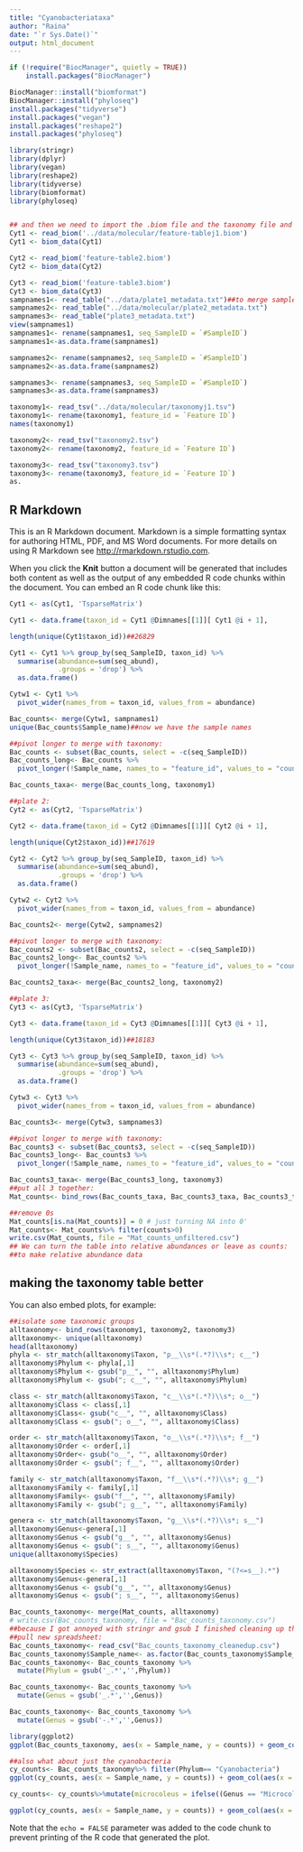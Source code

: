 ```yaml
---
title: "Cyanobacteriataxa"
author: "Raina"
date: "`r Sys.Date()`"
output: html_document
---
```


```r
if (!require("BiocManager", quietly = TRUE))
    install.packages("BiocManager")

BiocManager::install("biomformat")
BiocManager::install("phyloseq")
install.packages("tidyverse")
install.packages("vegan")
install.packages("reshape2")
install.packages("phyloseq")

library(stringr)
library(dplyr)
library(vegan)
library(reshape2)
library(tidyverse)
library(biomformat)
library(phyloseq)


## and then we need to import the .biom file and the taxonomy file and the metadata file:
Cyt1 <- read_biom('../data/molecular/feature-tablej1.biom')
Cyt1 <- biom_data(Cyt1)

Cyt2 <- read_biom('feature-table2.biom')
Cyt2 <- biom_data(Cyt2)

Cyt3 <- read_biom('feature-table3.biom')
Cyt3 <- biom_data(Cyt3)
sampnames1<- read_table("../data/plate1_metadata.txt")##to merge sample names to the sequencing file
sampnames2<- read_table("../data/molecular/plate2_metadata.txt")
sampnames3<- read_table("plate3_metadata.txt")
view(sampnames1)
sampnames1<- rename(sampnames1, seq_SampleID = `#SampleID`)
sampnames1<-as.data.frame(sampnames1)

sampnames2<- rename(sampnames2, seq_SampleID = `#SampleID`)
sampnames2<-as.data.frame(sampnames2)

sampnames3<- rename(sampnames3, seq_SampleID = `#SampleID`)
sampnames3<-as.data.frame(sampnames3)

taxonomy1<- read_tsv("../data/molecular/taxonomyj1.tsv")
taxonomy1<- rename(taxonomy1, feature_id = `Feature ID`)
names(taxonomy1)

taxonomy2<- read_tsv("taxonomy2.tsv")
taxonomy2<- rename(taxonomy2, feature_id = `Feature ID`)

taxonomy3<- read_tsv("taxonomy3.tsv")
taxonomy3<- rename(taxonomy3, feature_id = `Feature ID`)
as.

```

## R Markdown

This is an R Markdown document. Markdown is a simple formatting syntax for authoring HTML, PDF, and MS Word documents. For more details on using R Markdown see <http://rmarkdown.rstudio.com>.

When you click the **Knit** button a document will be generated that includes both content as well as the output of any embedded R code chunks within the document. You can embed an R code chunk like this:

```r
Cyt1 <- as(Cyt1, 'TsparseMatrix')   

Cyt1 <- data.frame(taxon_id = Cyt1 @Dimnames[[1]][ Cyt1 @i + 1],                   seq_SampleID = Cyt1 @Dimnames[[2]][ Cyt1 @j + 1],                   seq_abund = Cyt1 @x)

length(unique(Cyt1$taxon_id))##26829

Cyt1 <- Cyt1 %>% group_by(seq_SampleID, taxon_id) %>% 
  summarise(abundance=sum(seq_abund),
            .groups = 'drop') %>%
  as.data.frame()

Cytw1 <- Cyt1 %>%
  pivot_wider(names_from = taxon_id, values_from = abundance)

Bac_counts<- merge(Cytw1, sampnames1)
unique(Bac_counts$Sample_name)##now we have the sample names

##pivot longer to merge with taxonomy:
Bac_counts <- subset(Bac_counts, select = -c(seq_SampleID))
Bac_counts_long<- Bac_counts %>%
  pivot_longer(!Sample_name, names_to = "feature_id", values_to = "counts") 

Bac_counts_taxa<- merge(Bac_counts_long, taxonomy1)

##plate 2:
Cyt2 <- as(Cyt2, 'TsparseMatrix')   

Cyt2 <- data.frame(taxon_id = Cyt2 @Dimnames[[1]][ Cyt2 @i + 1],                   seq_SampleID = Cyt2 @Dimnames[[2]][ Cyt2 @j + 1],                   seq_abund = Cyt2 @x)

length(unique(Cyt2$taxon_id))##17619

Cyt2 <- Cyt2 %>% group_by(seq_SampleID, taxon_id) %>% 
  summarise(abundance=sum(seq_abund),
            .groups = 'drop') %>%
  as.data.frame()

Cytw2 <- Cyt2 %>%
  pivot_wider(names_from = taxon_id, values_from = abundance)

Bac_counts2<- merge(Cytw2, sampnames2)

##pivot longer to merge with taxonomy:
Bac_counts2 <- subset(Bac_counts2, select = -c(seq_SampleID))
Bac_counts2_long<- Bac_counts2 %>%
  pivot_longer(!Sample_name, names_to = "feature_id", values_to = "counts") 

Bac_counts2_taxa<- merge(Bac_counts2_long, taxonomy2)

##plate 3:
Cyt3 <- as(Cyt3, 'TsparseMatrix')   

Cyt3 <- data.frame(taxon_id = Cyt3 @Dimnames[[1]][ Cyt3 @i + 1],                   seq_SampleID = Cyt3 @Dimnames[[2]][ Cyt3 @j + 1],                   seq_abund = Cyt3 @x)

length(unique(Cyt3$taxon_id))##18183

Cyt3 <- Cyt3 %>% group_by(seq_SampleID, taxon_id) %>% 
  summarise(abundance=sum(seq_abund),
            .groups = 'drop') %>%
  as.data.frame()

Cytw3 <- Cyt3 %>%
  pivot_wider(names_from = taxon_id, values_from = abundance)

Bac_counts3<- merge(Cytw3, sampnames3)

##pivot longer to merge with taxonomy:
Bac_counts3 <- subset(Bac_counts3, select = -c(seq_SampleID))
Bac_counts3_long<- Bac_counts3 %>%
  pivot_longer(!Sample_name, names_to = "feature_id", values_to = "counts") 

Bac_counts3_taxa<- merge(Bac_counts3_long, taxonomy3)
##put all 3 together:
Mat_counts<- bind_rows(Bac_counts_taxa, Bac_counts3_taxa, Bac_counts3_taxa)

##remove 0s
Mat_counts[is.na(Mat_counts)] = 0 # just turning NA into 0'
Mat_counts<- Mat_counts%>% filter(counts>0)
write.csv(Mat_counts, file = "Mat_counts_unfiltered.csv")
## We can turn the table into relative abundances or leave as counts:
##to make relative abundance data

```

## making the taxonomy table better

You can also embed plots, for example:

```r
##isolate some taxonomic groups
alltaxonomy<- bind_rows(taxonomy1, taxonomy2, taxonomy3)
alltaxonomy<- unique(alltaxonomy)
head(alltaxonomy)
phyla <- str_match(alltaxonomy$Taxon, "p__\\s*(.*?)\\s*; c__")
alltaxonomy$Phylum <- phyla[,1]
alltaxonomy$Phylum <- gsub("p__", "", alltaxonomy$Phylum)
alltaxonomy$Phylum <- gsub("; c__", "", alltaxonomy$Phylum)

class <- str_match(alltaxonomy$Taxon, "c__\\s*(.*?)\\s*; o__")
alltaxonomy$Class <- class[,1]
alltaxonomy$Class<- gsub("c__", "", alltaxonomy$Class)
alltaxonomy$Class <- gsub("; o__", "", alltaxonomy$Class)

order <- str_match(alltaxonomy$Taxon, "o__\\s*(.*?)\\s*; f__")
alltaxonomy$Order <- order[,1]
alltaxonomy$Order<- gsub("o__", "", alltaxonomy$Order)
alltaxonomy$Order <- gsub("; f__", "", alltaxonomy$Order)

family <- str_match(alltaxonomy$Taxon, "f__\\s*(.*?)\\s*; g__")
alltaxonomy$Family <- family[,1]
alltaxonomy$Family<- gsub("f__", "", alltaxonomy$Family)
alltaxonomy$Family <- gsub("; g__", "", alltaxonomy$Family)

genera <- str_match(alltaxonomy$Taxon, "g__\\s*(.*?)\\s*; s__")
alltaxonomy$Genus<-genera[,1]
alltaxonomy$Genus <- gsub("g__", "", alltaxonomy$Genus)
alltaxonomy$Genus <- gsub("; s__", "", alltaxonomy$Genus)
unique(alltaxonomy$Species)

alltaxonomy$Species <- str_extract(alltaxonomy$Taxon, "(?<=s__).*")
alltaxonomy$Genus<-genera[,1]
alltaxonomy$Genus <- gsub("g__", "", alltaxonomy$Genus)
alltaxonomy$Genus <- gsub("; s__", "", alltaxonomy$Genus)

Bac_counts_taxonomy<- merge(Mat_counts, alltaxonomy)
# write.csv(Bac_counts_taxonomy, file = "Bac_counts_taxonomy.csv")
##because I got annoyed with stringr and gsub I finished cleaning up the taxonomy file in excel
##pull new spreadsheet:
Bac_counts_taxonomy<- read_csv("Bac_counts_taxonomy_cleanedup.csv")
Bac_counts_taxonomy$Sample_name<- as.factor(Bac_counts_taxonomy$Sample_name)
Bac_counts_taxonomy<- Bac_counts_taxonomy %>%
  mutate(Phylum = gsub('_.*','',Phylum))

Bac_counts_taxonomy<- Bac_counts_taxonomy %>%
  mutate(Genus = gsub('_.*','',Genus))

Bac_counts_taxonomy<- Bac_counts_taxonomy %>%
  mutate(Genus = gsub('-.*','',Genus))

library(ggplot2)
ggplot(Bac_counts_taxonomy, aes(x = Sample_name, y = counts)) + geom_col(aes(x = Sample_name, y = counts, fill = Phylum))

##also what about just the cyanobacteria
cy_counts<- Bac_counts_taxonomy%>% filter(Phylum== "Cyanobacteria")
ggplot(cy_counts, aes(x = Sample_name, y = counts)) + geom_col(aes(x = Sample_name, y = counts, fill = Genus))

cy_counts<- cy_counts%>%mutate(microcoleus = ifelse((Genus == "Microcoleus"), "yes", "no"))

ggplot(cy_counts, aes(x = Sample_name, y = counts)) + geom_col(aes(x = Sample_name, y = counts, fill = microcoleus))
```

Note that the `echo = FALSE` parameter was added to the code chunk to prevent printing of the R code that generated the plot.
